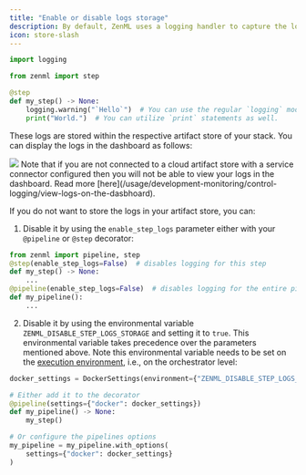 ```yaml
---
title: "Enable or disable logs storage"
description: By default, ZenML uses a logging handler to capture the logs that occur during the execution of a step. Users are free to use the default python logging module or print statements, and ZenML's logging handler will catch these logs and store them.
icon: store-slash
---
```


```py
import logging

from zenml import step

@step
def my_step() -> None:
    logging.warning("`Hello`")  # You can use the regular `logging` module.
    print("World.")  # You can utilize `print` statements as well.
```

These logs are stored within the respective artifact store of your stack. You can display the logs in the dashboard as follows:
<Frame caption="Displaying step logs on the dashboard">
  <img src="/_assets/how-to/stack-47.avif" />
</Frame>

<Note>
    Note that if you are not connected to a cloud artifact store with a service connector configured then you will not be able to view your logs in the dashboard. Read more [here](/usage/development-monitoring/control-logging/view-logs-on-the-dasbhoard).
</Note>

If you do not want to store the logs in your artifact store, you can:

1. Disable it by using the `enable_step_logs` parameter either with your `@pipeline` or `@step` decorator:

```py
from zenml import pipeline, step
@step(enable_step_logs=False)  # disables logging for this step
def my_step() -> None:
    ...
@pipeline(enable_step_logs=False)  # disables logging for the entire pipeline
def my_pipeline():
    ...
```
2. Disable it by using the environmental variable `ZENML_DISABLE_STEP_LOGS_STORAGE` and setting it to `true`. This environmental variable takes precedence over the parameters mentioned above. Note this environmental variable needs to be set on the [execution environment](/versions/0.66.0/how-to/configure-python-environments#execution-environments), i.e., on the orchestrator level:

```py
docker_settings = DockerSettings(environment={"ZENML_DISABLE_STEP_LOGS_STORAGE": "true"})

# Either add it to the decorator
@pipeline(settings={"docker": docker_settings})
def my_pipeline() -> None:
    my_step()

# Or configure the pipelines options
my_pipeline = my_pipeline.with_options(
    settings={"docker": docker_settings}
)
```
